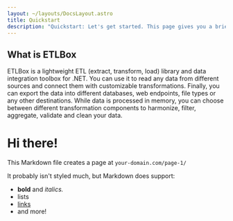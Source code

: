 ```yaml
---
layout: ~/layouts/DocsLayout.astro
title: Quickstart
description: "Quickstart: Let's get started. This page gives you a brief overview of the basic concepts and usage."
---
```


## What is ETLBox

ETLBox is a lightweight ETL (extract, transform, load) library and data integration toolbox for .NET. You can use it to read any data from different sources and connect them with customizable transformations. Finally, you can export the data into different databases, web endpoints, file types or any other destinations. While data is processed in memory, you can choose between different transformation components to harmonize, filter, aggregate, validate and clean your data.

# Hi there!

This Markdown file creates a page at `your-domain.com/page-1/`

It probably isn't styled much, but Markdown does support:
- **bold** and _italics._
- lists
- [links](https://astro.build)
- and more!